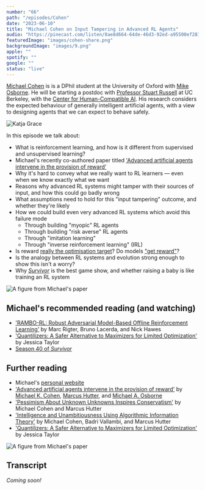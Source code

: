 ```yaml
---
number: "66"
path: "/episodes/Cohen"
date: "2023-06-10"
title: "Michael Cohen on Input Tampering in Advanced RL Agents"
audio: "https://pinecast.com/listen/8ae8d664-64de-46d3-92ed-a95500ef281e.mp3"
featuredImage: "images/cohen-share.png"
backgroundImage: "images/9.png"
apple: ""
spotify: ""
google: ""
status: "live"
---
```


[Michael Cohen](https://www.michael-k-cohen.com) is is a DPhil student at the University of Oxford with [Mike Osborne](https://www.robots.ox.ac.uk/~mosb/). He will be starting a postdoc with [Professor Stuart Russell](https://www.wikiwand.com/en/Stuart_J._Russell) at UC Berkeley, with the [Center for Human-Compatible AI](https://humancompatible.ai/). His research considers the expected behaviour of generally intelligent artificial agents, with a view to designing agents that we can expect to behave safely.

<div class="episode-image_variable episode-image_smaller">

![Katja Grace](images/michael.jpg)

</div>

In this episode we talk about:
* What is reinforcement learning, and how is it different from supervised and unsupervised learning?
* Michael's recently co-authored paper titled ['Advanced artificial agents intervene in the provision of reward'](https://onlinelibrary.wiley.com/doi/10.1002/aaai.12064)
* Why it's hard to convey what we really want to RL learners — even when we know exactly what we want
* Reasons why advanced RL systems might tamper with their sources of input, and how this could go badly wrong
* What assumptions need to hold for this "input tampering" outcome, and whether they're likely
* How we could build even very advanced RL systems which avoid this failure mode
  * Through building "myopic" RL agents
  * Through building "risk averse" RL agents
  * Through "imitation learning"
  * Through "inverse reinforcement learning" (IRL)
* Is reward [really the optimisation target](https://www.lesswrong.com/posts/pdaGN6pQyQarFHXF4/reward-is-not-the-optimization-target)? Do models ["get reward"](https://www.lesswrong.com/posts/TWorNr22hhYegE4RT/models-don-t-get-reward)?
* Is the analogy between RL systems and evolution strong enough to show this isn't a worry?
* Why *[Survivor](https://www.wikiwand.com/en/Survivor_(American_TV_series))* is the best game show, and whether raising a baby is like training an RL system

![A figure from Michael's paper](images/fig1.jpg)


## Michael's recommended reading (and watching)
* ['RAMBO-RL: Robust Adversarial Model-Based Offline Reinforcement Learning'](https://arxiv.org/abs/2204.12581) by Marc Rigter, Bruno Lacerda, and Nick Hawes
* ['Quantilizers: A Safer Alternative to Maximizers for Limited Optimization'](https://intelligence.org/files/QuantilizersSaferAlternative.pdf) by Jessica Taylor
* [Season 40 of *Survivor*](https://www.wikiwand.com/en/Survivor:_Winners_at_War)
## Further reading

- Michael's [personal website](https://www.michael-k-cohen.com/)
- ['Advanced artificial agents intervene in the provision of reward'](https://onlinelibrary.wiley.com/doi/10.1002/aaai.12064) by [Michael K. Cohen](https://onlinelibrary.wiley.com/authored-by/Cohen/Michael+K.), [Marcus Hutter](https://onlinelibrary.wiley.com/authored-by/Hutter/Marcus), and [Michael A. Osborne](https://onlinelibrary.wiley.com/authored-by/Osborne/Michael+A.)
- ['Pessimism About Unknown Unknowns Inspires Conservatism'](https://www.learningtheory.org/colt2020/virtual/papers/paper_221.html) by Michael Cohen and Marcus Hutter
- ['Intelligence and Unambitiousness Using Algorithmic Information Theory'](https://ieeexplore.ieee.org/document/9409939) by Michael Cohen, Badri Vallambi, and Marcus Hutter
- ['Quantilizers: A Safer Alternative to Maximizers for Limited Optimization'](https://intelligence.org/files/QuantilizersSaferAlternative.pdf) by Jessica Taylor

![A figure from Michael's paper](images/10.png)

## Transcript

*Coming soon!*

